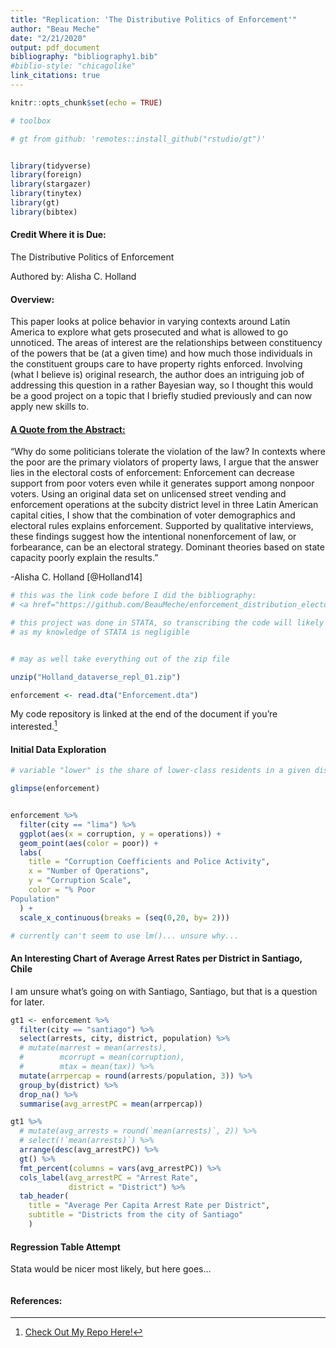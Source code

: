 ```yaml
---
title: "Replication: 'The Distributive Politics of Enforcement'"
author: "Beau Meche"
date: "2/21/2020"
output: pdf_document
bibliography: "bibliography1.bib"
#biblio-style: "chicagolike"
link_citations: true
---
```


```r
knitr::opts_chunk$set(echo = TRUE)

# toolbox

# gt from github: 'remotes::install_github("rstudio/gt")'


library(tidyverse)
library(foreign)
library(stargazer)
library(tinytex)
library(gt)
library(bibtex)
```

#### Credit Where it is Due:
The Distributive Politics of Enforcement


Authored by: Alisha C. Holland


#### Overview: 
This paper looks at police behavior in varying contexts around Latin America to explore what gets prosecuted and what is allowed to go unnoticed. The areas of interest are the relationships between constituency of the powers that be (at a given time) and how much those individuals in the constituent groups care to have property rights enforced. Involving (what I believe is) original research, the author does an intriguing job of addressing this question in a rather Bayesian way, so I thought this would be a good project on a topic that I briefly studied previously and can now apply new skills to.  


#### <u>A Quote from the Abstract:</u>

"Why do some politicians tolerate the violation of the law? In contexts where the poor are the primary violators of property laws, I argue that the answer lies in the electoral costs of enforcement: Enforcement can decrease support from poor voters even while it generates support among nonpoor voters. Using an original data set on unlicensed street vending and enforcement operations at the subcity district level in three Latin American capital cities, I show that the combination of voter demographics and electoral rules explains enforcement. Supported by qualitative interviews, these findings suggest how the intentional nonenforcement of law, or forbearance, can be an electoral strategy. Dominant theories based on state capacity poorly explain the results." 

-Alisha C. Holland
[@Holland14]

```r
# this was the link code before I did the bibliography: 
# <a href="https://github.com/BeauMeche/enforcement_distribution_electorate">link</a>

# this project was done in STATA, so transcribing the code will likely be rough
# as my knowledge of STATA is negligible


# may as well take everything out of the zip file

unzip("Holland_dataverse_repl_01.zip")

enforcement <- read.dta("Enforcement.dta")

```

My code repository is linked at the end of the document if you're interested.^[[Check Out My Repo Here!](https://github.com/BeauMeche/enforcement_distribution_electorate)]

\newpage
#### Initial Data Exploration
```r

# variable "lower" is the share of lower-class residents in a given district

glimpse(enforcement)


enforcement %>% 
  filter(city == "lima") %>%
  ggplot(aes(x = corruption, y = operations)) +
  geom_point(aes(color = poor)) +
  labs(
    title = "Corruption Coefficients and Police Activity",
    x = "Number of Operations",
    y = "Corruption Scale",
    color = "% Poor
Population"
  ) +
  scale_x_continuous(breaks = (seq(0,20, by= 2)))

# currently can't seem to use lm()... unsure why...

```






\newpage
#### An Interesting Chart of Average Arrest Rates per District in Santiago, Chile

I am unsure what's going on with Santiago, Santiago, but that is a question for later. 
```r

gt1 <- enforcement %>% 
  filter(city == "santiago") %>% 
  select(arrests, city, district, population) %>% 
  # mutate(marrest = mean(arrests),
  #        mcorrupt = mean(corruption),
  #        mtax = mean(tax)) %>% 
  mutate(arrpercap = round(arrests/population, 3)) %>% 
  group_by(district) %>% 
  drop_na() %>% 
  summarise(avg_arrestPC = mean(arrpercap))

gt1 %>% 
  # mutate(avg_arrests = round(`mean(arrests)`, 2)) %>%
  # select(!`mean(arrests)`) %>%
  arrange(desc(avg_arrestPC)) %>%
  gt() %>% 
  fmt_percent(columns = vars(avg_arrestPC)) %>% 
  cols_label(avg_arrestPC = "Arrest Rate",
             district = "District") %>% 
  tab_header(
    title = "Average Per Capita Arrest Rate per District",
    subtitle = "Districts from the city of Santiago"
    ) 


```


#### Regression Table Attempt
Stata would be nicer most likely, but here goes...

```r



```





\newpage
#### References: 


